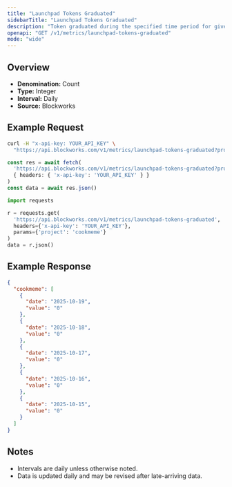 ```yaml
---
title: "Launchpad Tokens Graduated"
sidebarTitle: "Launchpad Tokens Graduated"
description: "Token graduated during the specified time period for given launchpad."
openapi: "GET /v1/metrics/launchpad-tokens-graduated"
mode: "wide"
---
```


## Overview

- **Denomination:** Count
- **Type:** Integer
- **Interval:** Daily
- **Source:** Blockworks

## Example Request

<CodeGroup>

```bash cURL
curl -H "x-api-key: YOUR_API_KEY" \
  "https://api.blockworks.com/v1/metrics/launchpad-tokens-graduated?project=cookmeme"
```

```typescript TypeScript
const res = await fetch(
  'https://api.blockworks.com/v1/metrics/launchpad-tokens-graduated?project=cookmeme',
  { headers: { 'x-api-key': 'YOUR_API_KEY' } }
)
const data = await res.json()
```

```python Python
import requests

r = requests.get(
  'https://api.blockworks.com/v1/metrics/launchpad-tokens-graduated',
  headers={'x-api-key': 'YOUR_API_KEY'},
  params={'project': 'cookmeme'}
)
data = r.json()
```

</CodeGroup>

## Example Response

```json
{
  "cookmeme": [
    {
      "date": "2025-10-19",
      "value": "0"
    },
    {
      "date": "2025-10-18",
      "value": "0"
    },
    {
      "date": "2025-10-17",
      "value": "0"
    },
    {
      "date": "2025-10-16",
      "value": "0"
    },
    {
      "date": "2025-10-15",
      "value": "0"
    }
  ]
}
```

## Notes
- Intervals are daily unless otherwise noted.
- Data is updated daily and may be revised after late-arriving data.